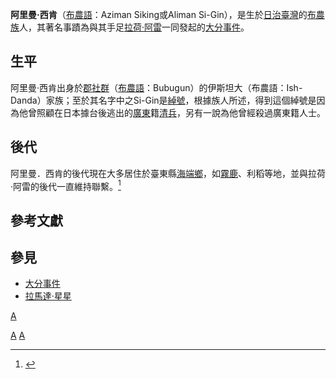 {{Infobox person
| name          = Aziman Siking<br />
（Aliman Si-Gin）
| image         = File:Alimansiken.jpg
| alt           = 
| caption       = 阿里曼·西肯在《理蕃の友》中的[[寫真|寫真]]
| birth_name    = Ish-Danda Aliman 
| birth_date    = 
| birth_place   = [[郡社群|郡社群]]
| death_date    =  
| death_place   = {{TWN-JPN}}
| nationality   = {{JPN-EMP}}
| other_names   = 阿里曼·西肯
| occupation    = 
| years_active  = 
| known_for     = 大分事件
| notable_works = 
| family        = Dahu Ali（[[拉荷·阿雷|拉荷·阿雷]]）、Husung（呼頌）
}}
'''阿里曼·西肯'''（[[布農語|布農語]]：Aziman Siking或Aliman Si-Gin），是生於[[日治臺灣|日治臺灣]]的[[布農族|布農族]]人，其著名事蹟為與其手足[[拉荷·阿雷|拉荷·阿雷]]一同發起的[[大分事件|大分事件]]。

== 生平 ==
阿里曼·西肯出身於[[郡社群|郡社群]]（[[布農語|布農語]]：Bubugun）的伊斯坦大（布農語：Ish-Danda）家族；至於其名字中之Si-Gin是[[綽號|綽號]]，根據族人所述，得到這個綽號是因為他曾照顧在日本據台後逃出的[[廣東|廣東]]籍[[清朝|清]][[兵勇|兵]]，另有一說為他曾經殺過廣東籍人士。
== 後代 ==
阿里曼．西肯的後代現在大多居住於臺東縣[[海端鄉|海端鄉]]，如[[霧鹿溫泉|霧鹿]]、利稻等地，並與拉荷·阿雷的後代一直維持聯繫。<ref>{{Cite web|url=http://library.taiwanschoolnet.org/cyberfair2003/C0336970023/3_Report/4.htm|title=採訪顏文博叔叔|accessdate=2017-08-07|work=library.taiwanschoolnet.org|archive-date=2004-06-02|archive-url=https://web.archive.org/web/20040602102955/http://library.taiwanschoolnet.org/cyberfair2003/C0336970023/3_Report/4.htm|dead-url=no}}</ref>
== 參考文獻 ==
{{reflist}}
== 參見 ==
*[[大分事件|大分事件]]
*[[拉馬達·星星|拉馬達·星星]]

{{commonscat|Aziman Siking}}

[[category:台灣日治時期抗日人物|A]]
[[Category:南投縣人|A]]
[[Category:布農族人|A]]